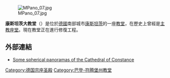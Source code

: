 {{expand language|de}}
{{Unreferenced|time=2018-08-29T00:00:53+00:00}}

{{coord|47|39|48|N|9|10|35|E|display=title}}
[[Image:MPano_07.jpg|thumb]]

'''康斯坦茨大教堂'''（{{lang-de|''Konstanzer Münster''}}）是位於[[德國|德國]]南部城市[[康斯坦茨|康斯坦茨]]的一座[[教堂|教堂]]，在歷史上曾經是[[主教座堂|主教座堂]]。現在教堂正在進行修復工程。

==外部連結==
{{commons|Konstanz Minster}}
* [https://web.archive.org/web/20110719085858/http://www.strudel.de/index.php?option=com_content&view=article&id=58 Some spherical panoramas of the Cathedral of Constance]

{{Normdaten}}

{{DEFAULTSORT:Konstanzer Münster}}
[[Category:德国宗座圣殿|Category:德国宗座圣殿]]
[[Category:巴登-符腾堡州教堂|Category:巴登-符腾堡州教堂]]